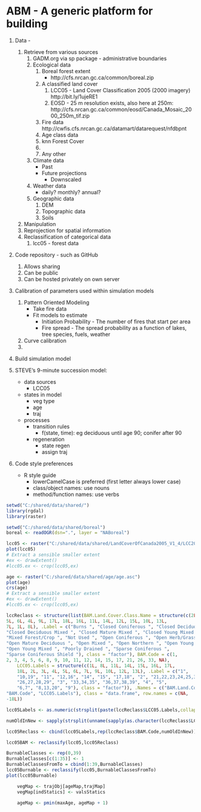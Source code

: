 ABM - A generic platform for building 
========================================================

1. Data - 
    1. Retrieve from various sources
        1. GADM.org via sp package - administrative boundaries
        1. Ecological data 
            1. Boreal forest extent
               - http://cfs.nrcan.gc.ca/common/boreal.zip
            1. A classified land cover 
                1. LCC05 - Land Cover Classification 2005 (2000 imagery)
                    http://bit.ly/1ujeRE1
                1. EOSD - 25 m resolution exists, also here at 250m: http://cfs.nrcan.gc.ca/common/eosd/Canada_Mosaic_2000_250m_tif.zip  
            1. Fire data
               http://cwfis.cfs.nrcan.gc.ca/datamart/datarequest/nfdbpnt
            1. Age class data
            1. knn Forest Cover
            1. 
            1. Any other
        1. Climate data
            - Past
            - Future projections
                - Downscaled
        1. Weather data
            - daily? monthly? annual?
        1. Geographic data
            1. DEM
            1. Topographic data
            1. Soils
    1. Manipulation
    1. Reprojection for spatial information
    1. Reclassification of categorical data 
        1. lcc05 - forest data

1. Code repository - such as GitHub
    1. Allows sharing
    1. Can be public
    1. Can be hosted privately on own server

1. Calibration of parameters used within simulation models
    1. Pattern Oriented Modeling
        - Take fire data
        - Fit models to estimate
            - Initiation Probability - The number of fires that start per area
            - Fire spread - The spread probability as a function of lakes, tree species, fuels, weather
    1. Curve calibration
    1. 
    
1. Build simulation model


1. STEVE's 9-minute succession model:
    - data sources
        - LCC05
    - states in model
        - veg type
        - age
        - traj
    - processes
        - transition rules
            - f(state, time): eg deciduous until age 90; conifer after 90
        - regeneration
            - state regen
            - assign traj


1. Code style preferences
    - R style guide
        - lowerCamelCase is preferred (first letter always lower case)
        - class/object names: use nouns
        - method/function names: use verbs

```r
setwd("C:/shared/data/shared/")
library(rgdal)
library(raster)
```

```r
setwd("C:/shared/data/shared/boreal")
boreal <- readOGR(dsn=".", layer = "NABoreal")
```

```r
lcc05 <- raster("C:/shared/data/shared/LandCoverOfCanada2005_V1_4/LCC2005_V1_4a.tif")
plot(lcc05)
# Extract a sensible smaller extent
#ex <- drawExtent()
#lcc05.ex <- crop(lcc05,ex)
```

```r
age <- raster("C:/shared/data/shared/age/age.asc")
plot(age)
crs(age)
# Extract a sensible smaller extent
#ex <- drawExtent()
#lcc05.ex <- crop(lcc05,ex)
```

```r
lccReclass <- structure(list(BAM.Land.Cover.Class.Name = structure(c(2L, 3L, 
5L, 6L, 4L, 9L, 17L, 18L, 16L, 11L, 14L, 12L, 15L, 10L, 13L, 
7L, 1L, 8L), .Label = c("Burns ", "Closed Coniferous ", "Closed Deciduous ", 
"Closed Deciduous Mixed ", "Closed Mature Mixed ", "Closed Young Mixed ", 
"Mixed Forest/Crop ", "Not Used ", "Open Coniferous ", "Open Herb/Grass ", 
"Open Mature Deciduous ", "Open Mixed ", "Open Northern ", "Open Young Deciduous ", 
"Open Young Mixed ", "Poorly Drained ", "Sparse Coniferous ", 
"Sparse Coniferous Shield "), class = "factor"), BAM.Code = c(1, 
2, 3, 4, 5, 6, 8, 9, 10, 11, 12, 14, 15, 17, 21, 26, 33, NA), 
    LCC05.Labels = structure(c(1L, 8L, 11L, 14L, 15L, 16L, 17L, 
    18L, 2L, 3L, 4L, 5L, 6L, 7L, 9L, 10L, 12L, 13L), .Label = c("1", 
    "10,19", "11", "12,16", "14", "15", "17,18", "2", "21,22,23,24,25,30,31,32", 
    "26,27,28,29", "3", "33,34,35", "36,37,38,39", "4", "5", 
    "6,7", "8,13,20", "9"), class = "factor")), .Names = c("BAM.Land.Cover.Class.Name", 
"BAM.Code", "LCC05.Labels"), class = "data.frame", row.names = c(NA, 
-18L))

lcc05Labels <- as.numeric(strsplit(paste(lccReclass$LCC05.Labels,collapse = ","),",")[[1]])

numOldInNew <- sapply(strsplit(unname(sapply(as.character(lccReclass$LCC05.Labels),function(x) x)),","),length)

lcc05Reclass <- cbind(lcc05Labels,rep(lccReclass$BAM.Code,numOldInNew))

lcc05BAM <- reclassify(lcc05,lcc05Reclass)
```


```r
BurnableClasses <- rep(0,39)
BurnableClasses[c(1:35)] <- 1
BurnableClassesFromTo = cbind(1:39,BurnableClasses)
lcc05Burnable <- reclassify(lcc05,BurnableClassesFromTo)
plot(lcc05Burnable)
```

```r
    vegMap <- trajObj[ageMap,trajMap]
    vegMap[indStatics] <- valsStatics
```

```r
    ageMap <- pmin(maxAge, ageMap + 1)
```

